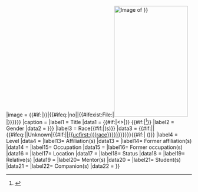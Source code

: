 <onlyinclude><includeonly>{{Infobox
|bodystyle=width:21.5em
|above  = {{{name|{{PAGENAME}}}}}
|image  = {{#if:{{{slides|}}}|{{SlidesToTabber|{{{slides}}}|{{#if:{{{imgsize|}}}|{{{imgsize}}}|200x300px}}}}|{{#ifeq:{{lc:{{{image}}}}}|no||{{#ifexist:File:{{{image|}}}|[[File:{{{image}}}|frameless|200x300px|Image of {{{name|{{PAGENAME}}}}}]]|}}}}}}
|caption = {{{caption|}}}
|label1 = Title
|data1  = {{#if:{{{title|}}}|&lt;{{{title}}}&gt;|{{{titles|}}}}} {{#if:{{{title ref|}}}|<ref>{{{title ref}}}</ref>}}
|label2 = Gender
|data2  = {{{gender|{{{sex|}}}}}}
|label3 = Race{{#if:{{{races|}}}|(s)}}
|data3  = {{#if:{{{races|}}}|{{{races}}}|{{#ifeq:{{{race|}}}||Unknown|{{#if:{{{displayrace|}}}|[[{{{race}}}|{{ucfirst:{{{displayrace}}}}}]]|[[{{ucfirst:{{{race}}}}}]]}}}}}}{{#if:{{{creature|}}}|&nbsp;({{{creature}}})}}
|label4 = Level
|data4  = {{{level|}}} {{{type|}}}
|label13= Affiliation(s)
|data13 = {{{affiliation|}}}
|label14= Former affiliation(s)
|data14 = {{{faffiliation|}}}
|label15= Occupation
|data15 = {{{occupation|}}}
|label16= Former occupation(s)
|data16 = {{{foccupation|}}}
|label17= Location
|data17 = {{{location|}}}
|label18= Status
|data18 = {{{status|}}}
|label19= Relative(s)
|data19 = {{{relatives|}}}
|label20= Mentor(s)
|data20 = {{{mentors|}}}
|label21= Student(s)
|data21 = {{{students|}}}
|label22= Companion(s)
|data22 = {{{companions|}}}<!--
-->}}<!-- end of infobox
--></includeonly></onlyinclude>
{{Documentation}}
